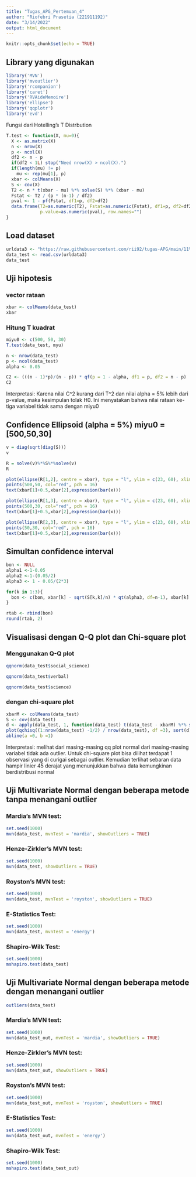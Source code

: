```yaml
---
title: "Tugas_APG_Pertemuan_4"
author: "Riofebri Prasetia (221911192)"
date: "3/14/2022"
output: html_document
---
```


```r
knitr::opts_chunk$set(echo = TRUE)
```

## Library yang digunakan
```r
library('MVN')
library('mvoutlier')
library('rcompanion')
library('caret')
library('RVAideMemoire')
library('ellipse')
library('qqplotr')
library('evd')
```

Fungsi dari Hotelling's T Distrbution
```r
T.test <- function(X, mu=0){ 
  X <- as.matrix(X) 
  n <- nrow(X) 
  p <- ncol(X) 
  df2 <- n - p 
  if(df2 < 1L) stop("Need nrow(X) > ncol(X).") 
  if(length(mu) != p) 
    mu <- rep(mu[1], p) 
  xbar <- colMeans(X) 
  S <- cov(X) 
  T2 <- n * t(xbar - mu) %*% solve(S) %*% (xbar - mu) 
  Fstat <- T2 / (p * (n-1) / df2) 
  pval <- 1 - pf(Fstat, df1=p, df2=df2) 
  data.frame(T2=as.numeric(T2), Fstat=as.numeric(Fstat), df1=p, df2=df2,
             p.value=as.numeric(pval), row.names="")
}
```

## Load dataset
```r
urldata3 <- "https://raw.githubusercontent.com/rii92/tugas-APG/main/11%20maret%202022/College_Test.csv"
data_test <- read.csv(urldata3)
data_test
```
## Uji hipotesis
### vector rataan
```r
xbar <- colMeans(data_test)
xbar
```
### Hitung T kuadrat
```r
miyu0 <- c(500, 50, 30)
T.test(data_test, myu)
```

```r
n <- nrow(data_test)
p <- ncol(data_test)
alpha <- 0.05

C2 <- (((n - 1)*p)/(n - p)) * qf(p = 1 - alpha, df1 = p, df2 = n - p)
C2
```

Interpretasi:
Karena nilai C^2 kurang dari T^2 dan nilai alpha = 5% lebih dari p-value, maka kesimpulan tolak H0. Ini menyatakan bahwa nilai rataan ke-tiga variabel tidak sama dengan miyu0 

## Confidence Ellipsoid (alpha = 5%) miyu0 = [500,50,30]
```r
v = diag(sqrt(diag(S)))
v
```

```r
R = solve(v)%*%S%*%solve(v) 
R
```

```r
plot(ellipse(R[1,2], centre = xbar), type = "l", ylim = c(23, 60), xlim = c(490, 540)) 
points(500,50, col="red", pch = 16)
text(xbar[1]+0.5,xbar[2],expression(bar(x)))
```


```r
plot(ellipse(R[1,3], centre = xbar), type = "l", ylim = c(23, 60), xlim = c(490, 540)) 
points(500,30, col="red", pch = 16)
text(xbar[1]+0.5,xbar[2],expression(bar(x)))
```

```r
plot(ellipse(R[2,3], centre = xbar), type = "l", ylim = c(23, 60), xlim = c(30, 530)) 
points(50,30, col="red", pch = 16)
text(xbar[1]+0.5,xbar[2],expression(bar(x)))
```
## Simultan confidence interval
```r
bon <- NULL 
alpha1 <-1-0.05 
alpha2 <-1-(0.05/2) 
alpha3 <- 1 - 0.05/(2*3)

for(k in 1:3){
  bon <- c(bon, xbar[k] - sqrt(S[k,k]/n) * qt(alpha3, df=n-1), xbar[k] + sqrt(S[k,k]/n) * qt(alpha3, df=n-1))
}

rtab <- rbind(bon)
round(rtab, 2)
```

## Visualisasi dengan Q-Q plot dan Chi-square plot

### Menggunakan Q-Q plot

```r
qqnorm(data_test$social_science)
```


```r
qqnorm(data_test$verbal)
```


```r
qqnorm(data_test$science)
```

### dengan chi-square plot
```r
xbarM <- colMeans(data_test)
S <- cov(data_test)
d <- apply(data_test, 1, function(data_test) t(data_test - xbarM) %*% solve(S) %*% (data_test - xbarM))
plot(qchisq((1:nrow(data_test) -1/2) / nrow(data_test), df =3), sort(d), xlab = expression(paste(chi[3]^2," Quantile")), ylab ="Ordered distances")
abline(a =0, b =1)
```
Interpretasi:
melihat dari masing-masing qq plot normal dari masing-masing variabel tidak ada outlier. Untuk chi-square plot bisa dilihat terdapat 1 observasi yang di curigai sebagai outlier. Kemudian terlihat sebaran data hampir linier 45 derajat yang menunjukkan bahwa data kemungkinan berdistribusi normal

## Uji Multivariate Normal dengan beberapa metode tanpa menangani outlier
### Mardia’s MVN test:
```r
set.seed(1000)
mvn(data_test, mvnTest = 'mardia', showOutliers = TRUE)
```

### Henze-Zirkler’s MVN test:
```r
set.seed(1000)
mvn(data_test, showOutliers = TRUE)
```

### Royston’s MVN test:
```r
set.seed(1000)
mvn(data_test, mvnTest = 'royston', showOutliers = TRUE)
```

### E-Statistics Test:
```r
set.seed(1000)
mvn(data_test, mvnTest = 'energy')
```

### Shapiro-Wilk Test:
```r
set.seed(1000)
mshapiro.test(data_test)
```

## Uji Multivariate Normal dengan beberapa metode dengan menangani outlier
```r
outliers(data_test)
```
### Mardia’s MVN test:
```r
set.seed(1000)
mvn(data_test_out, mvnTest = 'mardia', showOutliers = TRUE)
```

### Henze-Zirkler’s MVN test:
```r
set.seed(1000)
mvn(data_test_out, showOutliers = TRUE)
```

### Royston’s MVN test:
```r
set.seed(1000)
mvn(data_test_out, mvnTest = 'royston', showOutliers = TRUE)
```

### E-Statistics Test:
```r
set.seed(1000)
mvn(data_test_out, mvnTest = 'energy')
```

### Shapiro-Wilk Test:
```r
set.seed(1000)
mshapiro.test(data_test_out)
```





